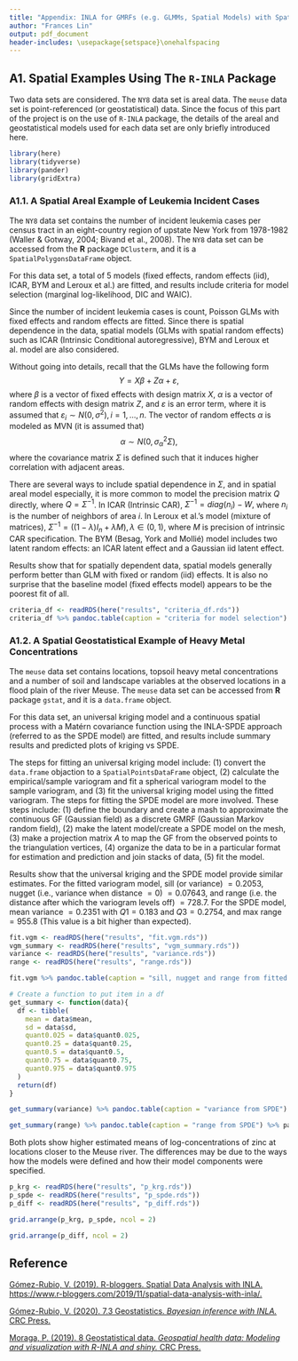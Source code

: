 ```yaml
---
title: "Appendix: INLA for GMRFs (e.g. GLMMs, Spatial Models) with Spatial Examples of Leukemia Cases and Heavy Metal Concentrations"
author: "Frances Lin"
output: pdf_document
header-includes: \usepackage{setspace}\onehalfspacing
---
```


## A1. Spatial Examples Using The `R-INLA` Package

Two data sets are considered. The `NY8` data set is areal data. The `meuse` data set is point-referenced (or geostatistical) data. Since the focus of this part of the project is on the use of `R-INLA` package, the details of the areal and geostatistical models used for each data set are only briefly introduced here. 

```r
library(here)
library(tidyverse)
library(pander)
library(gridExtra)
```

### A1.1. A Spatial Areal Example of Leukemia Incident Cases

The `NY8` data set contains the number of incident leukemia cases per census tract in an eight-country region of upstate New York from 1978-1982 (Waller & Gotway, 2004; Bivand et al., 2008). The `NY8` data set can be accessed from the **R** package `DClusterm`, and it is a `SpatialPolygonsDataFrame` object. 

For this data set, a total of 5 models (fixed effects, random effects (iid), ICAR, BYM and Leroux et al.) are fitted, and results include criteria for model selection (marginal log-likelihood, DIC and WAIC). 

Since the number of incident leukemia cases is count, Poisson GLMs with fixed effects and random effects are fitted. Since there is spatial dependence in the data, spatial models (GLMs with spatial random effects) such as ICAR (Intrinsic Conditional autoregressive), BYM and Leroux et al. model are also considered. 

Without going into details, recall that the GLMs have the following form
$$
Y = X \beta + Z \alpha + \varepsilon,
$$
where $\beta$ is a vector of fixed effects with design matrix $X$, $\alpha$ is a vector of random effects with design matrix $Z$, and $\varepsilon$ is an error term, where it is assumed that $\varepsilon_i \sim N(0, \sigma^2), i = 1,...,n$. The vector of random effects $\alpha$ is modeled as MVN (it is assumed that) 
$$
\alpha \sim N(0, \sigma^2_\alpha \Sigma), 
$$
where the covariance matrix $\Sigma$ is defined such that it induces higher correlation with adjacent areas. 

There are several ways to include spatial dependence in $\Sigma$, and in spatial areal model especially, it is more common to model the precision matrix $Q$ directly, where $Q = \Sigma^{-1}$. In ICAR (Intrinsic CAR), $\Sigma^{-1} = diag(n_i) - W,$ where $n_i$ is the number of neighbors of area $i$. In Leroux et al.'s model (mixture of matrices), $\Sigma^{-1} = {((1 - \lambda) I_n + \lambda M)}, \lambda \in (0, 1),$ where $M$ is precision of intrinsic CAR specification. The BYM (Besag, York and Mollié) model includes two latent random effects: an ICAR latent effect and a Gaussian iid latent effect. 

Results show that for spatially dependent data, spatial models generally perform better than GLM with fixed or random (iid) effects. It is also no surprise that the baseline model (fixed effects model) appears to be the poorest fit of all. 

```r
criteria_df <- readRDS(here("results", "criteria_df.rds"))
criteria_df %>% pandoc.table(caption = "criteria for model selection") %>% pander
```


\newpage 

### A1.2. A Spatial Geostatistical Example of Heavy Metal Concentrations 

The `meuse` data set contains locations, topsoil heavy metal concentrations and a number of soil and landscape variables at the observed locations in a flood plain of the river Meuse. The `meuse` data set can be accessed from **R** package `gstat`, and it is a `data.frame` object. 

For this data set, an universal kriging model and a continuous spatial process with a Matérn covariance function using the INLA-SPDE approach (referred to as the SPDE model) are fitted, and results include summary results and predicted plots of kriging vs SPDE. 

The steps for fitting an universal kriging model include: (1) convert the `data.frame` objaction to a `SpatialPointsDataFrame` object, (2) calculate the empirical/sample variogram and fit a spherical variogram model to the sample variogram, and (3) fit the universal kriging model using the fitted variogram. The steps for fitting the SPDE model are more involved. These steps include: (1) define the boundary and create a mash to approximate the continuous GF (Gaussian field) as a discrete GMRF (Gaussian Markov random field), (2) make the latent model/create a SPDE model on the mesh, (3) make a projection matrix $A$ to map the GF from the observed points to the triangulation vertices, (4) organize the data to be in a particular format for estimation and prediction and join stacks of data, (5) fit the model. 

Results show that the universal kriging and the SPDE model provide similar estimates. For the fitted variogram model, sill (or variance) $= 0.2053$, nugget (i.e., variance when distance $= 0$) $= 0.07643$, and range (i.e. the distance after which the variogram levels off) $= 728.7$. For the SPDE model, mean variance $= 0.2351$ with $Q1 = 0.183$ and $Q3 = 0.2754$, and max range $= 955.8$ (This value is a bit higher than expected). 

```r
fit.vgm <- readRDS(here("results", "fit.vgm.rds"))
vgm_summary <- readRDS(here("results", "vgm_summary.rds"))
variance <- readRDS(here("results", "variance.rds"))
range <- readRDS(here("results", "range.rds"))
```

```r
fit.vgm %>% pandoc.table(caption = "sill, nugget and range from fitted variogram") %>% pander
```

```r
# Create a function to put item in a df 
get_summary <- function(data){
  df <- tibble(
    mean = data$mean, 
    sd = data$sd, 
    quant0.025 = data$quant0.025,
    quant0.25 = data$quant0.25, 
    quant0.5 = data$quant0.5, 
    quant0.75 = data$quant0.75,
    quant0.975 = data$quant0.975
  )
  return(df)
}
```

```r
get_summary(variance) %>% pandoc.table(caption = "variance from SPDE") %>% pander
```

```r
get_summary(range) %>% pandoc.table(caption = "range from SPDE") %>% pander
```

Both plots show higher estimated means of log-concentrations of zinc at locations closer to the Meuse river. The differences may be due to the ways how the models were defined and how their model components were specified. 

```r
p_krg <- readRDS(here("results", "p_krg.rds"))
p_spde <- readRDS(here("results", "p_spde.rds"))
p_diff <- readRDS(here("results", "p_diff.rds"))
```

```r
grid.arrange(p_krg, p_spde, ncol = 2)
```

```r
grid.arrange(p_diff, ncol = 2)
```

\newpage 

## Reference

[Gómez-Rubio, V. (2019). R-bloggers. Spatial Data Analysis with INLA. https://www.r-bloggers.com/2019/11/spatial-data-analysis-with-inla/.](https://www.r-bloggers.com/2019/11/spatial-data-analysis-with-inla/)

[Gómez-Rubio, V. (2020). 7.3 Geostatistics. *Bayesian inference with INLA.* CRC Press.](https://becarioprecario.bitbucket.io/inla-gitbook/ch-spatial.html#sec:geostats)

[Moraga, P. (2019). 8 Geostatistical data. *Geospatial health data: Modeling and visualization with R-INLA and shiny.* CRC Press.](https://www.paulamoraga.com/book-geospatial/sec-geostatisticaldatatheory.html#spatial-modeling-of-rainfall-in-paraná-brazil)
